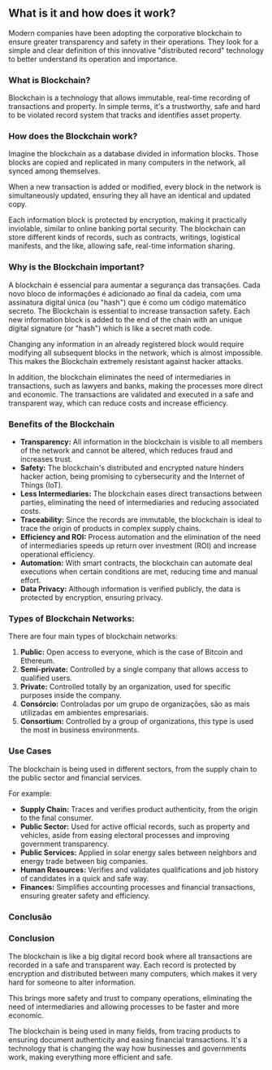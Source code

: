 ## What is it and how does it work?

Modern companies have been adopting the corporative blockchain to ensure greater transparency and safety in their operations. They look for a simple and clear definition of this innovative "distributed record" technology to better understand its operation and importance.

### What is Blockchain?

Blockchain is a technology that allows immutable, real-time recording of transactions and property. In simple terms, it's a trustworthy, safe and hard to be violated record system that tracks and identifies asset property.

### How does the Blockchain work?

Imagine the blockchain as a database divided in information blocks. Those blocks are copied and replicated in many computers in the network, all synced among themselves.

When a new transaction is added or modified, every block in the network is simultaneously updated, ensuring they all have an identical and updated copy.

Each information block is protected by encryption, making it practically inviolable, similar to online banking portal security. The blockchain can store different kinds of records, such as contracts, writings, logistical manifests, and the like, allowing safe, real-time information sharing.

### Why is the Blockchain important?

A blockchain é essencial para aumentar a segurança das transações. Cada novo bloco de informações é adicionado ao final da cadeia, com uma assinatura digital única (ou "hash") que é como um código matemático secreto.
The Blockchain is essential to increase transaction safety. Each new information block is added to the end of the chain with an unique digital signature (or "hash") which is like a secret math code.

Changing any information in an already registered block would require modifying all subsequent blocks in the network, which is almost impossible. This makes the Blockchain extremely resistant against hacker attacks.

In addition, the blockchain eliminates the need of intermediaries in transactions, such as lawyers and banks, making the processes more direct and economic. The transactions are validated and executed in a safe and transparent way, which can reduce costs and increase efficiency.

### Benefits of the Blockchain

- **Transparency:** All information in the blockchain is visible to all members of the network and cannot be altered, which reduces fraud and increases trust.
- **Safety:** The blockchain's distributed and encrypted nature hinders hacker action, being promising to cybersecurity and the Internet of Things (IoT).
- **Less Intermediaries:** The blockchain eases direct transactions between parties, eliminating the need of intermediaries and reducing associated costs.
- **Traceability:** Since the records are immutable, the blockchain is ideal to trace the origin of products in complex supply chains.
- **Efficiency and ROI:** Process automation and the elimination of the need of intermediaries speeds up return over investment (ROI) and increase operational efficiency.
- **Automation:** With smart contracts, the blockchain can automate deal executions when certain conditions are met, reducing time and manual effort.
- **Data Privacy:** Although information is verified publicly, the data is protected by encryption, ensuring privacy.

### Types of Blockchain Networks:

There are four main types of blockchain networks:

1. **Public:** Open access to everyone, which is the case of Bitcoin and Ethereum.
2. **Semi-private:** Controlled by a single company that allows access to qualified users.
3. **Private:** Controlled totally by an organization, used for specific purposes inside the company.
4. **Consórcio:** Controladas por um grupo de organizações, são as mais utilizadas em ambientes empresariais.
4. **Consortium:** Controlled by a group of organizations, this type is used the most in business environments.

### Use Cases

The blockchain is being used in different sectors, from the supply chain to the public sector and financial services.

For example:

- **Supply Chain:** Traces and verifies product authenticity, from the origin to the final consumer.
- **Public Sector:** Used for active official records, such as property and vehicles, aside from easing electoral processes and improving government transparency.
- **Public Services:** Applied in solar energy sales between neighbors and energy trade between big companies.
- **Human Resources:** Verifies and validates qualifications and job history of candidates in a quick and safe way.
- **Finances:** Simplifies accounting processes and financial transactions, ensuring greater safety and efficiency.

### Conclusão
### Conclusion

The blockchain is like a big digital record book where all transactions are recorded in a safe and transparent way. Each record is protected by encryption and distributed between many computers, which makes it very hard for someone to alter information.

This brings more safety and trust to company operations, eliminating the need of intermediaries and allowing processes to be faster and more economic.

The blockchain is being used in many fields, from tracing products to ensuring document authenticity and easing financial transactions. It's a technology that is changing the way how businesses and governments work, making everything more efficient and safe.
